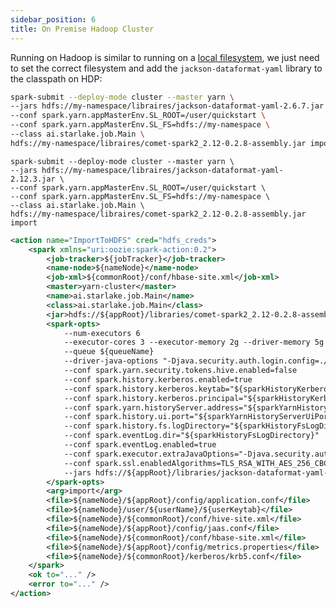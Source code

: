 ```yaml
---
sidebar_position: 6
title: On Premise Hadoop Cluster
---
```



Running on Hadoop is similar to running on a [local filesystem](file), we just need to set the correct filesystem
and add the `jackson-dataformat-yaml` library to the classpath on HDP:

<Tabs>
<TabItem value="spark2" label="Spark 2">

``` bash title="HDP example"
spark-submit --deploy-mode cluster --master yarn \
--jars hdfs://my-namespace/libraires/jackson-dataformat-yaml-2.6.7.jar \
--conf spark.yarn.appMasterEnv.SL_ROOT=/user/quickstart \
--conf spark.yarn.appMasterEnv.SL_FS=hdfs://my-namespace \
--class ai.starlake.job.Main \
hdfs://my-namespace/libraires/comet-spark2_2.12-0.2.8-assembly.jar import
```

</TabItem>
<TabItem value="spark3" label="Spark 3">

```shell title="HDP example"
spark-submit --deploy-mode cluster --master yarn \
--jars hdfs://my-namespace/libraires/jackson-dataformat-yaml-2.12.3.jar \
--conf spark.yarn.appMasterEnv.SL_ROOT=/user/quickstart \
--conf spark.yarn.appMasterEnv.SL_FS=hdfs://my-namespace \
--class ai.starlake.job.Main \
hdfs://my-namespace/libraires/comet-spark2_2.12-0.2.8-assembly.jar import
```

</TabItem>
<TabItem value="oozie" label="Oozie">

```xml title="HDP example"
<action name="ImportToHDFS" cred="hdfs_creds">
    <spark xmlns="uri:oozie:spark-action:0.2">
        <job-tracker>${jobTracker}</job-tracker>
        <name-node>${nameNode}</name-node>
        <job-xml>${commonRoot}/conf/hbase-site.xml</job-xml>
        <master>yarn-cluster</master>
        <name>ai.starlake.job.Main</name>
        <class>ai.starlake.job.Main</class>
        <jar>hdfs://${appRoot}/libraries/comet-spark2_2.12-0.2.8-assembly.jar</jar>
        <spark-opts>
            --num-executors 6
            --executor-cores 3 --executor-memory 2g --driver-memory 5g
            --queue ${queueName}
            --driver-java-options "-Djava.security.auth.login.config=./jaas.conf -Dconfig.file=./application.conf"
            --conf spark.yarn.security.tokens.hive.enabled=false
            --conf spark.history.kerberos.enabled=true
            --conf spark.history.kerberos.keytab="${sparkHistoryKerberosKeytab}"
            --conf spark.history.kerberos.principal="${sparkHistoryKerberosPrincipal}"
            --conf spark.yarn.historyServer.address="${sparkYarnHistoryServerAddress}"
            --conf spark.history.ui.port="${sparkYarnHistoryServerUiPort}"
            --conf spark.history.fs.logDirectory="${sparkHistoryFsLogDirectory}"
            --conf spark.eventLog.dir="${sparkHistoryFsLogDirectory}"
            --conf spark.eventLog.enabled=true
            --conf spark.executor.extraJavaOptions="-Djava.security.auth.login.config=./jaas.conf"
            --conf spark.ssl.enabledAlgorithms=TLS_RSA_WITH_AES_256_CBC_SHA
            --jars hdfs://${appRoot}/libraries/jackson-dataformat-yaml-2.6.7.jar
        </spark-opts>
        <arg>import</arg>
        <file>${nameNode}/${appRoot}/config/application.conf</file>
        <file>${nameNode}/user/${userName}/${userKeytab}</file>
        <file>${nameNode}/${commonRoot}/conf/hive-site.xml</file>
        <file>${nameNode}/${appRoot}/config/jaas.conf</file>
        <file>${nameNode}/${commonRoot}/conf/hbase-site.xml</file>
        <file>${nameNode}/${appRoot}/config/metrics.properties</file>
        <file>${nameNode}/${commonRoot}/kerberos/krb5.conf</file>
    </spark>
    <ok to="..." />
    <error to="..." />
</action>
```

</TabItem>
</Tabs>
